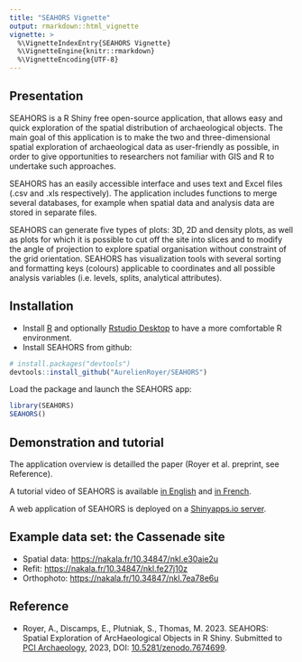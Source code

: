 ```yaml
---
title: "SEAHORS Vignette"
output: rmarkdown::html_vignette
vignette: >
  %\VignetteIndexEntry{SEAHORS Vignette}
  %\VignetteEngine{knitr::rmarkdown}
  %\VignetteEncoding{UTF-8}
---
```




## Presentation

SEAHORS is a R Shiny free open-source application, that allows easy and
quick exploration of the spatial distribution of archaeological objects.
The main goal of this application is to make the two and
three-dimensional spatial exploration of archaeological data as
user-friendly as possible, in order to give opportunities to researchers
not familiar with GIS and R to undertake such approaches.

SEAHORS has an easily accessible interface and uses text and Excel files
(.csv and .xls respectively). The application includes functions to
merge several databases, for example when spatial data and analysis data
are stored in separate files.

SEAHORS can generate five types of plots: 3D, 2D and density plots, as
well as plots for which it is possible to cut off the site into slices
and to modify the angle of projection to explore spatial organisation
without constraint of the grid orientation. SEAHORS has visualization
tools with several sorting and formatting keys (colours) applicable to
coordinates and all possible analysis variables (i.e. levels, splits,
analytical attributes).

## Installation

* Install [R](https://www.r-project.org) and optionally [Rstudio Desktop](https://posit.co/download/rstudio-desktop/) to have a more comfortable R environment.
* Install SEAHORS from github:

```r
# install.packages("devtools")
devtools::install_github("AurelienRoyer/SEAHORS")
```

Load the package and launch the SEAHORS app:

```r
library(SEAHORS)
SEAHORS()
```

## Demonstration and tutorial

The application overview is detailled the paper (Royer et al. preprint,
see Reference).

A tutorial video of SEAHORS is available [in English](https://nakala.fr/10.34847/nkl.3fdd6h8j) and [in French](https://nakala.fr/10.34847/nkl.65bf1h72).

A web application of SEAHORS is deployed on a [Shinyapps.io server](https://aurelienroyer.shinyapps.io/Seahors).

## Example data set: the Cassenade site

* Spatial data: <https://nakala.fr/10.34847/nkl.e30aie2u>
* Refit: <https://nakala.fr/10.34847/nkl.fe27j10z>
* Orthophoto: <https://nakala.fr/10.34847/nkl.7ea78e6u>

## Reference

* Royer, A., Discamps, E., Plutniak, S., Thomas, M. 2023. SEAHORS: Spatial Exploration of ArcHaeological Objects in R Shiny. Submitted to [PCI Archaeology](https://archaeo.peercommunityin.org/PCIArchaeology), 2023, DOI: [10.5281/zenodo.7674699](https://doi.org/10.5281/zenodo.7674699).

